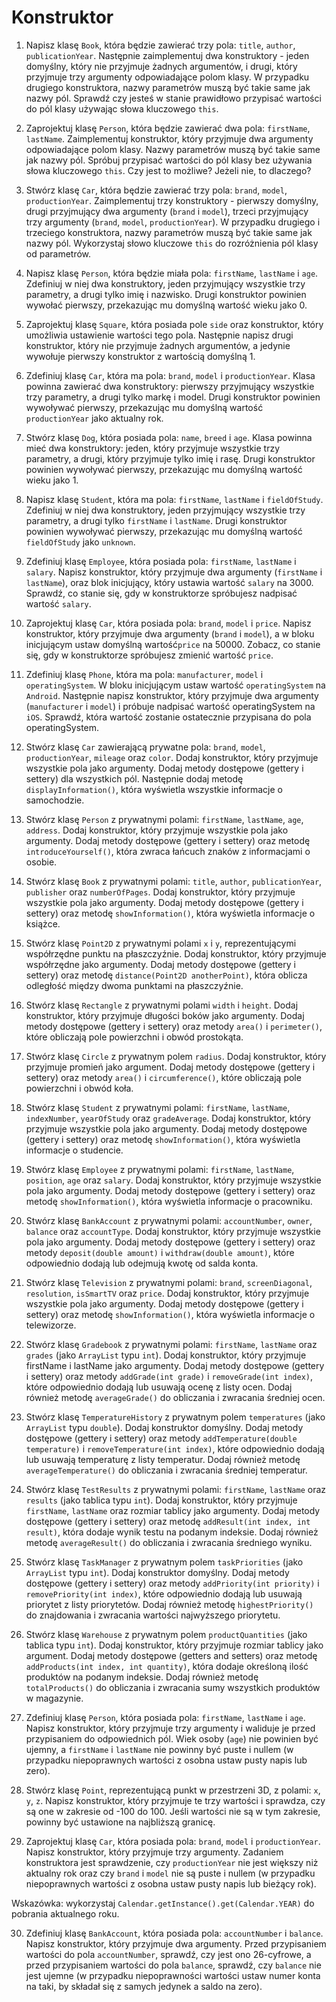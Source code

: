 # Konstruktor

1.  Napisz klasę `Book`, która będzie zawierać trzy pola: `title`, `author`, `publicationYear`. Następnie zaimplementuj dwa konstruktory - jeden domyślny, który nie przyjmuje żadnych argumentów, i drugi, który przyjmuje trzy argumenty odpowiadające polom klasy. W przypadku drugiego konstruktora, nazwy parametrów muszą być takie same jak nazwy pól. Sprawdź czy jesteś w stanie prawidłowo przypisać wartości do pól klasy używając słowa kluczowego `this`.

2.  Zaprojektuj klasę `Person`, która będzie zawierać dwa pola: `firstName`, `lastName`. Zaimplementuj konstruktor, który przyjmuje dwa argumenty odpowiadające polom klasy. Nazwy parametrów muszą być takie same jak nazwy pól. Spróbuj przypisać wartości do pól klasy bez używania słowa kluczowego `this`. Czy jest to możliwe? Jeżeli nie, to dlaczego?

3.  Stwórz klasę `Car`, która będzie zawierać trzy pola: `brand`, `model`, `productionYear`. Zaimplementuj trzy konstruktory - pierwszy domyślny, drugi przyjmujący dwa argumenty (`brand` i `model`), trzeci przyjmujący trzy argumenty (`brand`, `model`, `productionYear`). W przypadku drugiego i trzeciego konstruktora, nazwy parametrów muszą być takie same jak nazwy pól. Wykorzystaj słowo kluczowe `this` do rozróżnienia pól klasy od parametrów.

4.  Napisz klasę `Person`, która będzie miała pola: `firstName`, `lastName` i `age`. Zdefiniuj w niej dwa konstruktory, jeden przyjmujący wszystkie trzy parametry, a drugi tylko imię i nazwisko. Drugi konstruktor powinien wywołać pierwszy, przekazując mu domyślną wartość wieku jako 0.

5.  Zaprojektuj klasę `Square`, która posiada pole `side` oraz konstruktor, który umożliwia ustawienie wartości tego pola. Następnie napisz drugi konstruktor, który nie przyjmuje żadnych argumentów, a jedynie wywołuje pierwszy konstruktor z wartością domyślną 1.

6.  Zdefiniuj klasę `Car`, która ma pola: `brand`, `model` i `productionYear`. Klasa powinna zawierać dwa konstruktory: pierwszy przyjmujący wszystkie trzy parametry, a drugi tylko markę i model. Drugi konstruktor powinien wywoływać pierwszy, przekazując mu domyślną wartość `productionYear` jako aktualny rok.

7.  Stwórz klasę `Dog`, która posiada pola: `name`, `breed` i `age`. Klasa powinna mieć dwa konstruktory: jeden, który przyjmuje wszystkie trzy parametry, a drugi, który przyjmuje tylko imię i rasę. Drugi konstruktor powinien wywoływać pierwszy, przekazując mu domyślną wartość wieku jako 1.

8.  Napisz klasę `Student`, która ma pola: `firstName`, `lastName` i `fieldOfStudy`. Zdefiniuj w niej dwa konstruktory, jeden przyjmujący wszystkie trzy parametry, a drugi tylko `firstName` i `lastName`. Drugi konstruktor powinien wywoływać pierwszy, przekazując mu domyślną wartość `fieldOfStudy` jako `unknown`.

9.  Zdefiniuj klasę `Employee`, która posiada pola: `firstName`, `lastName` i `salary`. Napisz konstruktor, który przyjmuje dwa argumenty (`firstName` i `lastName`), oraz blok inicjujący, który ustawia wartość `salary` na 3000. Sprawdź, co stanie się, gdy w konstruktorze spróbujesz nadpisać wartość `salary`.

10. Zaprojektuj klasę `Car`, która posiada pola: `brand`, `model` i `price`. Napisz konstruktor, który przyjmuje dwa argumenty (`brand` i `model`), a w bloku inicjującym ustaw domyślną wartość` price` na 50000. Zobacz, co stanie się, gdy w konstruktorze spróbujesz zmienić wartość `price`.

11. Zdefiniuj klasę `Phone`, która ma pola: `manufacturer`, `model` i `operatingSystem`. W bloku inicjującym ustaw wartość `operatingSystem` na `Android`. Następnie napisz konstruktor, który przyjmuje dwa argumenty (`manufacturer` i `model`) i próbuje nadpisać wartość operatingSystem na `iOS`. Sprawdź, która wartość zostanie ostatecznie przypisana do pola operatingSystem.

12. Stwórz klasę `Car` zawierającą prywatne pola: `brand`, `model`, `productionYear`, `mileage` oraz `color`. Dodaj konstruktor, który przyjmuje wszystkie pola jako argumenty. Dodaj metody dostępowe (gettery i settery) dla wszystkich pól. Następnie dodaj metodę `displayInformation()`, która wyświetla wszystkie informacje o samochodzie.

13. Stwórz klasę `Person` z prywatnymi polami: `firstName`, `lastName`, `age`, `address`. Dodaj konstruktor, który przyjmuje wszystkie pola jako argumenty. Dodaj metody dostępowe (gettery i settery) oraz metodę `introduceYourself()`, która zwraca łańcuch znaków z informacjami o osobie.

14. Stwórz klasę `Book` z prywatnymi polami: `title`, `author`, `publicationYear`, `publisher` oraz `numberOfPages`. Dodaj konstruktor, który przyjmuje wszystkie pola jako argumenty. Dodaj metody dostępowe (gettery i settery) oraz metodę `showInformation()`, która wyświetla informacje o książce.

15. Stwórz klasę `Point2D` z prywatnymi polami `x` i `y`, reprezentującymi współrzędne punktu na płaszczyźnie. Dodaj konstruktor, który przyjmuje współrzędne jako argumenty. Dodaj metody dostępowe (gettery i settery) oraz metodę `distance(Point2D anotherPoint)`, która oblicza odległość między dwoma punktami na płaszczyźnie.

16. Stwórz klasę `Rectangle` z prywatnymi polami `width` i `height`. Dodaj konstruktor, który przyjmuje długości boków jako argumenty. Dodaj metody dostępowe (gettery i settery) oraz metody `area()` i `perimeter()`, które obliczają pole powierzchni i obwód prostokąta.

17. Stwórz klasę `Circle` z prywatnym polem `radius`. Dodaj konstruktor, który przyjmuje promień jako argument. Dodaj metody dostępowe (gettery i settery) oraz metody `area()` i `circumference()`, które obliczają pole powierzchni i obwód koła.

18. Stwórz klasę `Student` z prywatnymi polami: `firstName`, `lastName`, `indexNumber`, `yearOfStudy` oraz `gradeAverage`. Dodaj konstruktor, który przyjmuje wszystkie pola jako argumenty. Dodaj metody dostępowe (gettery i settery) oraz metodę `showInformation()`, która wyświetla informacje o studencie.

19. Stwórz klasę `Employee` z prywatnymi polami: `firstName`, `lastName`, `position`, `age` oraz `salary`. Dodaj konstruktor, który przyjmuje wszystkie pola jako argumenty. Dodaj metody dostępowe (gettery i settery) oraz metodę `showInformation()`, która wyświetla informacje o pracowniku.

20. Stwórz klasę `BankAccount` z prywatnymi polami: `accountNumber`, `owner`, `balance` oraz `accountType`. Dodaj konstruktor, który przyjmuje wszystkie pola jako argumenty. Dodaj metody dostępowe (gettery i settery) oraz metody `deposit(double amount)` i `withdraw(double amount)`, które odpowiednio dodają lub odejmują kwotę od salda konta.

21. Stwórz klasę `Television` z prywatnymi polami: `brand`, `screenDiagonal`, `resolution`, `isSmartTV` oraz `price`. Dodaj konstruktor, który przyjmuje wszystkie pola jako argumenty. Dodaj metody dostępowe (gettery i settery) oraz metodę `showInformation()`, która wyświetla informacje o telewizorze.

22. Stwórz klasę `Gradebook` z prywatnymi polami: `firstName`, `lastName` oraz `grades` (jako `ArrayList` typu `int`). Dodaj konstruktor, który przyjmuje firstName i lastName jako argumenty. Dodaj metody dostępowe (gettery i settery) oraz metody `addGrade(int grade)` i `removeGrade(int index)`, które odpowiednio dodają lub usuwają ocenę z listy ocen. Dodaj również metodę `averageGrade()` do obliczania i zwracania średniej ocen.

23. Stwórz klasę `TemperatureHistory` z prywatnym polem `temperatures` (jako `ArrayList` typu `double`). Dodaj konstruktor domyślny. Dodaj metody dostępowe (gettery i settery) oraz metody `addTemperature(double temperature)` i `removeTemperature(int index)`, które odpowiednio dodają lub usuwają temperaturę z listy temperatur. Dodaj również metodę `averageTemperature()` do obliczania i zwracania średniej temperatur.

24. Stwórz klasę `TestResults` z prywatnymi polami: `firstName`, `lastName` oraz `results` (jako tablica typu `int`). Dodaj konstruktor, który przyjmuje `firstName`, `lastName` oraz rozmiar tablicy jako argumenty. Dodaj metody dostępowe (gettery i settery) oraz metodę `addResult(int index, int result)`, która dodaje wynik testu na podanym indeksie. Dodaj również metodę `averageResult()` do obliczania i zwracania średniego wyniku.

25. Stwórz klasę `TaskManager` z prywatnym polem `taskPriorities` (jako `ArrayList` typu `int`). Dodaj konstruktor domyślny. Dodaj metody dostępowe (gettery i settery) oraz metody `addPriority(int priority)` i `removePriority(int index)`, które odpowiednio dodają lub usuwają priorytet z listy priorytetów. Dodaj również metodę `highestPriority()` do znajdowania i zwracania wartości najwyższego priorytetu.

26. Stwórz klasę `Warehouse` z prywatnym polem `productQuantities` (jako tablica typu `int`). Dodaj konstruktor, który przyjmuje rozmiar tablicy jako argument. Dodaj metody dostępowe (getters and setters) oraz metodę `addProducts(int index, int quantity)`, która dodaje określoną ilość produktów na podanym indeksie. Dodaj również metodę `totalProducts()` do obliczania i zwracania sumy wszystkich produktów w magazynie.

27. Zdefiniuj klasę `Person`, która posiada pola: `firstName`, `lastName` i `age`. Napisz konstruktor, który przyjmuje trzy argumenty i waliduje je przed przypisaniem do odpowiednich pól. Wiek osoby (`age`) nie powinien być ujemny, a `firstName` i `lastName` nie powinny być puste i nullem (w przypadku niepoprawnych wartości z osobna ustaw pusty napis lub zero).

28. Stwórz klasę `Point`, reprezentującą punkt w przestrzeni 3D, z polami: `x`, `y`, `z`. Napisz konstruktor, który przyjmuje te trzy wartości i sprawdza, czy są one w zakresie od -100 do 100. Jeśli wartości nie są w tym zakresie, powinny być ustawione na najbliższą granicę.

29. Zaprojektuj klasę `Car`, która posiada pola: `brand`, `model` i `productionYear`. Napisz konstruktor, który przyjmuje trzy argumenty. Zadaniem konstruktora jest sprawdzenie, czy `productionYear` nie jest większy niż aktualny rok oraz czy `brand` i `model` nie są puste i nullem (w przypadku niepoprawnych wartości z osobna ustaw pusty napis lub bieżący rok).

Wskazówka: wykorzystaj `Calendar.getInstance().get(Calendar.YEAR)` do pobrania aktualnego roku.

30. Zdefiniuj klasę `BankAccount`, która posiada pola: `accountNumber` i `balance`. Napisz konstruktor, który przyjmuje dwa argumenty. Przed przypisaniem wartości do pola `accountNumber`, sprawdź, czy jest ono 26-cyfrowe, a przed przypisaniem wartości do pola `balance`, sprawdź, czy `balance` nie jest ujemne (w przypadku niepoprawności wartości ustaw numer konta na taki, by składał się z samych jedynek a saldo na zero).

